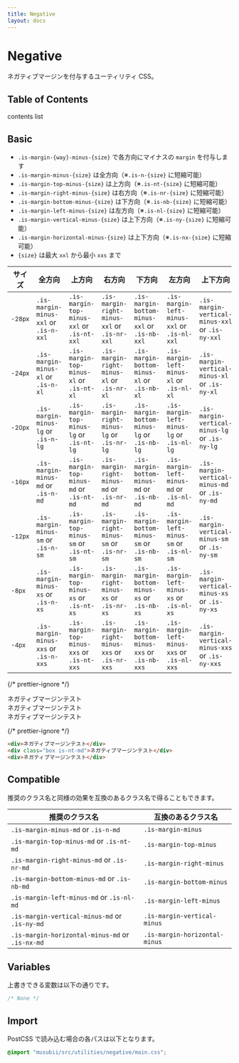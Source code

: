 ```yaml
---
title: Negative
layout: docs
---
```


# Negative

ネガティブマージンを付与するユーティリティ CSS。

## Table of Contents

contents list

## Basic

- `.is-margin-{way}-minus-{size}` で各方向にマイナスの `margin` を付与します
- `.is-margin-minus-{size}` は全方向（※`.is-n-{size}` に短縮可能）
- `.is-margin-top-minus-{size}` は上方向（※`.is-nt-{size}` に短縮可能）
- `.is-margin-right-minus-{size}` は右方向（※`.is-nr-{size}` に短縮可能）
- `.is-margin-bottom-minus-{size}` は下方向（※`.is-nb-{size}` に短縮可能）
- `.is-margin-left-minus-{size}` は左方向（※`.is-nl-{size}` に短縮可能）
- `.is-margin-vertical-minus-{size}` は上下方向（※`.is-ny-{size}` に短縮可能）
- `.is-margin-horizontal-minus-{size}` は上下方向（※`.is-nx-{size}` に短縮可能）
- `{size}` は最大 `xxl` から最小 `xxs` まで

| サイズ               | 全方向                                | 上方向                                     | 右方向                                       | 下方向                                        | 左方向                                      | 上下方向                                        | 左右方向                                          |
| -------------------- | ------------------------------------- | ------------------------------------------ | -------------------------------------------- | --------------------------------------------- | ------------------------------------------- | ----------------------------------------------- | ------------------------------------------------- |
| <small>-28px</small> | `.is-margin-minus-xxl` or `.is-n-xxl` | `.is-margin-top-minus-xxl` or `.is-nt-xxl` | `.is-margin-right-minus-xxl` or `.is-nr-xxl` | `.is-margin-bottom-minus-xxl` or `.is-nb-xxl` | `.is-margin-left-minus-xxl` or `.is-nl-xxl` | `.is-margin-vertical-minus-xxl` or `.is-ny-xxl` | `.is-margin-horizontal-minus-xxl` or `.is-nx-xxl` |
| <small>-24px</small> | `.is-margin-minus-xl` or `.is-n-xl`   | `.is-margin-top-minus-xl` or `.is-nt-xl`   | `.is-margin-right-minus-xl` or `.is-nr-xl`   | `.is-margin-bottom-minus-xl` or `.is-nb-xl`   | `.is-margin-left-minus-xl` or `.is-nl-xl`   | `.is-margin-vertical-minus-xl` or `.is-ny-xl`   | `.is-margin-horizontal-minus-xl` or `.is-nx-xl`   |
| <small>-20px</small> | `.is-margin-minus-lg` or `.is-n-lg`   | `.is-margin-top-minus-lg` or `.is-nt-lg`   | `.is-margin-right-minus-lg` or `.is-nr-lg`   | `.is-margin-bottom-minus-lg` or `.is-nb-lg`   | `.is-margin-left-minus-lg` or `.is-nl-lg`   | `.is-margin-vertical-minus-lg` or `.is-ny-lg`   | `.is-margin-horizontal-minus-lg` or `.is-nx-lg`   |
| <small>-16px</small> | `.is-margin-minus-md` or `.is-n-md`   | `.is-margin-top-minus-md` or `.is-nt-md`   | `.is-margin-right-minus-md` or `.is-nr-md`   | `.is-margin-bottom-minus-md` or `.is-nb-md`   | `.is-margin-left-minus-md` or `.is-nl-md`   | `.is-margin-vertical-minus-md` or `.is-ny-md`   | `.is-margin-horizontal-minus-md` or `.is-nx-md`   |
| <small>-12px</small> | `.is-margin-minus-sm` or `.is-n-sm`   | `.is-margin-top-minus-sm` or `.is-nt-sm`   | `.is-margin-right-minus-sm` or `.is-nr-sm`   | `.is-margin-bottom-minus-sm` or `.is-nb-sm`   | `.is-margin-left-minus-sm` or `.is-nl-sm`   | `.is-margin-vertical-minus-sm` or `.is-ny-sm`   | `.is-margin-horizontal-minus-sm` or `.is-nx-sm`   |
| <small>-8px</small>  | `.is-margin-minus-xs` or `.is-n-xs`   | `.is-margin-top-minus-xs` or `.is-nt-xs`   | `.is-margin-right-minus-xs` or `.is-nr-xs`   | `.is-margin-bottom-minus-xs` or `.is-nb-xs`   | `.is-margin-left-minus-xs` or `.is-nl-xs`   | `.is-margin-vertical-minus-xs` or `.is-ny-xs`   | `.is-margin-horizontal-minus-xs` or `.is-nx-xs`   |
| <small>-4px</small>  | `.is-margin-minus-xxs` or `.is-n-xxs` | `.is-margin-top-minus-xxs` or `.is-nt-xxs` | `.is-margin-right-minus-xxs` or `.is-nr-xxs` | `.is-margin-bottom-minus-xxs` or `.is-nb-xxs` | `.is-margin-left-minus-xxs` or `.is-nl-xxs` | `.is-margin-vertical-minus-xxs` or `.is-ny-xxs` | `.is-margin-horizontal-minus-xxs` or `.is-nx-xxs` |

{/* prettier-ignore */}
<div className="docs-preview">
  <div>ネガティブマージンテスト</div>
  <div className="box is-nt-md" style={{background:"var(--theme-bg-2)"}}>ネガティブマージンテスト</div>
  <div>ネガティブマージンテスト</div>
</div>

{/* prettier-ignore */}
```html
<div>ネガティブマージンテスト</div>
<div class="box is-nt-md">ネガティブマージンテスト</div>
<div>ネガティブマージンテスト</div>
```

## Compatible

推奨のクラス名と同様の効果を互換のあるクラス名で得ることもできます。

| 推奨のクラス名                                  | 互換のあるクラス名            |
| ----------------------------------------------- | ----------------------------- |
| `.is-margin-minus-md` or `.is-n-md`             | `.is-margin-minus`            |
| `.is-margin-top-minus-md` or `.is-nt-md`        | `.is-margin-top-minus`        |
| `.is-margin-right-minus-md` or `.is-nr-md`      | `.is-margin-right-minus`      |
| `.is-margin-bottom-minus-md` or `.is-nb-md`     | `.is-margin-bottom-minus`     |
| `.is-margin-left-minus-md` or `.is-nl-md`       | `.is-margin-left-minus`       |
| `.is-margin-vertical-minus-md` or `.is-ny-md`   | `.is-margin-vertical-minus`   |
| `.is-margin-horizontal-minus-md` or `.is-nx-md` | `.is-margin-horizontal-minus` |

## Variables

上書きできる変数は以下の通りです。

```css
/* None */
```

## Import

PostCSS で読み込む場合の各パスは以下となります。

```css
@import "musubii/src/utilities/negative/main.css";
```
